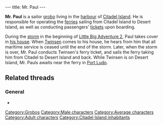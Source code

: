 ---
title: Mr. Paul
---

{{twinsunica import}}{{Infobox Character
 |image=Mr. Paul.png
 |race=grobo
 |gender=Male
 |size=average
 |age=Adult
 |magical=no
 |lba1=
 |lba2=yes
 |occupation=
 |requires=
 |amount=
 |fam1=
 |fam2=
 |planet=
 |island=
 |building=
}}

'''Mr. Paul''' is a sailor [[grobo]] living in the [[Citadel Island harbour|harbour]] of [[Citadel Island]]. He is responsible for operating the [[ferry|ferries]] sailing from Citadel Island to Desert Island, as well as conducting passengers' [[ferry ticket|tickets]] upon boarding.

During the [[storm]] in the beginning of [[Little Big Adventure 2]], Paul takes cover in [[Mr. Paul's house|his house]]. When [[Twinsen]] comes to his house, he hears from him that all maritime service is ceased until the end of the storm. Later, when the storm is over, Mr. Paul conducts Twinsen's ferry ticket, and sails the ferry taking him from Citadel to Desert Island and back. While Twinsen is on Desert Island, Mr. Pauls awaits near the ferry in [[Port Ludo]].

==Related threads==
===General===
* {{thread|id=3467|title=New quote?}}

[[Category:Grobos]]
[[Category:Male characters]]
[[Category:Average characters]]
[[Category:Adult characters]]
[[Category:Citadel Island inhabitants]]